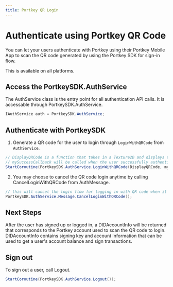 ```yaml
---
title: Portkey QR Login
---
```


# Authenticate using Portkey QR Code

You can let your users authenticate with Portkey using their Portkey Mobile App to scan the QR code generated by using the Portkey SDK for sign-in flow.

This is available on all platforms.

## Access the PortkeySDK.AuthService

The AuthService class is the entry point for all authentication API calls. It is accessable through PortkeySDK.AuthService.

```c#
IAuthService auth = PortkeySDK.AuthService;
```

## Authenticate with PortkeySDK

1. Generate a QR code for the user to login through `LoginWithQRCode` from `AuthService`.

```c#
// DisplayQRCode is a function that takes in a Texture2D and displays the QR code Texture2D on screen for the user to scan.
// mySuccessCallback will be called when the user successfully authenticated.
StartCoroutine(PortkeySDK.AuthService.LoginWithQRCode(DisplayQRCode, mySuccessCallback));
```

2. You may choose to cancel the QR code login anytime by calling CancelLoginWithQRCode from AuthMessage.
```c#
// this will cancel the login flow for logging in with QR code when it is still authenticating the user.
PortkeySDK.AuthService.Message.CancelLoginWithQRCode();
```

## Next Steps

After the user has signed up or logged in, a DIDAccountInfo will be returned that corresponds to the Portkey account used to scan the QR code to login. DIDAccountInfo contains signing key and account information that can be used to get a user's account balance and sign transactions.

## Sign out

To sign out a user, call Logout.
```c#
StartCoroutine(PortkeySDK.AuthService.Logout());
```
